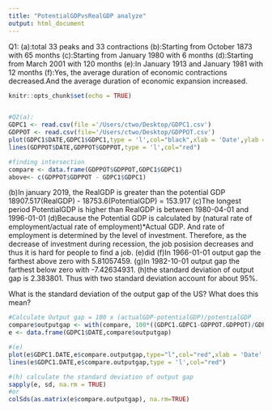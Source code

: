 ```yaml
---
title: "PotentialGDPvsRealGDP analyze"
output: html_document
---
```


Q1:
  (a):total 33 peaks and 33 contractions
  (b):Starting from October 1873 with 65 months
  (c):Starting from January 1980 with 6 months
  (d):Starting from March   2001 with 120 months
  (e):In January 1913 and January 1981 with 12 months
  (f):Yes, the average duration of economic contractions decreased.And the average duration of economic expansion increased.


```r
knitr::opts_chunk$set(echo = TRUE)


#Q2(a):
GDPC1 <- read.csv(file ='/Users/ctwo/Desktop/GDPC1.csv')
GDPPOT <- read.csv(file='/Users/ctwo/Desktop/GDPPOT.csv')
plot(GDPC1$DATE,GDPC1$GDPC1,type = 'l',col="black",xlab = 'Date',ylab = 'RealGDP&PotentialGDP',sub = 'RealGDP=Black,PotentialGDP=Red')
lines(GDPPOT$DATE,GDPPOT$GDPPOT,type = 'l',col="red")

#finding intersection
compare <- data.frame(GDPPOT$GDPPOT,GDPC1$GDPC1)
above<- c(GDPPOT$GDPPOT - GDPC1$GDPC1)


```
(b)In january 2019, the RealGDP is greater than the potential GDP
18907.517(RealGDP) - 18753.6(PotentialGDP) = 153.917
(c)The longest period PotentialGDP is higher than RealGDP is between 1980-04-01 and 1996-01-01
(d)Because the Potential GDP is calculated by (natural rate of employment/actual rate of employment)*Actual GDP. And rate of employment is determined by the level of investment. Therefore, as the decrease of investment during recession, the job posision decreases and thus it is hard for people to find a job.
(e)did
(f)In 1966-01-01 output gap the farthest above zero with 5.81057459.
(g)In 1982-10-01 output gap the farthest below zero with -7.42634931.
(h)the standard deviation of output gap is 2.383801. Thus with two standard deviation account for about 95%.

What is the standard deviation of the output gap of the US? What does this mean?


```r
#Calculate Output gap = 100 x (actualGDP-potentialGDP)/potentialGDP
compare$outputgap <- with(compare, 100*((GDPC1.GDPC1-GDPPOT.GDPPOT)/GDPPOT.GDPPOT))
e <- data.frame(GDPC1$DATE,compare$outputgap)

#(e)
plot(e$GDPC1.DATE,e$compare.outputgap,type="l",col="red",xlab = 'Date',ylab = 'OutputGap',main = 'OutputGap')
lines(e$GDPC1.DATE,e$compare.outputgap,type = 'l',col="red")

#(h) calculate the standard deviation of output gap
sapply(e, sd, na.rm = TRUE)
#or
colSds(as.matrix(e$compare.outputgap), na.rm=TRUE)



```
